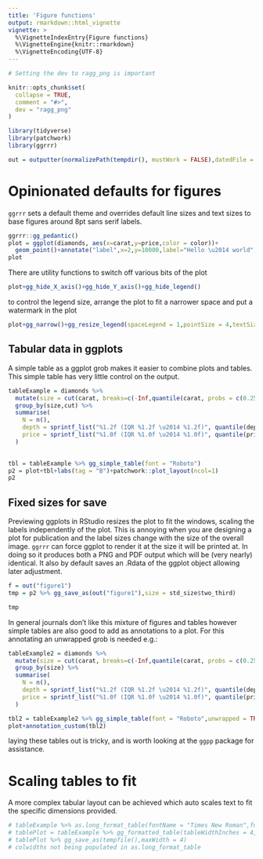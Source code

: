 ```yaml
---
title: 'Figure functions'
output: rmarkdown::html_vignette
vignette: >
  %\VignetteIndexEntry{Figure functions}
  %\VignetteEngine{knitr::rmarkdown}
  %\VignetteEncoding{UTF-8}
---
```


```r
# Setting the dev to ragg_png is important

knitr::opts_chunk$set(
  collapse = TRUE,
  comment = "#>",
  dev = "ragg_png"
)

library(tidyverse)
library(patchwork)
library(ggrrr)

out = outputter(normalizePath(tempdir(), mustWork = FALSE),datedFile = FALSE,datedSubdirectory = FALSE)
```

# Opinionated defaults for figures

`ggrrr` sets a default theme and overrides default line sizes and text sizes to base figures around 8pt sans serif labels.

```r

ggrrr::gg_pedantic()
plot = ggplot(diamonds, aes(x=carat,y=price,color = color))+
  geom_point()+annotate("label",x=2,y=10000,label="Hello \u2014 world", family="Kings")+labs(tag = "A")+xlab("Carat\u2082")+ylab("price\u2265")
plot
```

There are utility functions to switch off various bits of the plot

```r
plot+gg_hide_X_axis()+gg_hide_Y_axis()+gg_hide_legend()
```

to control the legend size, arrange the plot to fit a narrower space and put a watermark in the plot

```r
plot+gg_narrow()+gg_resize_legend(spaceLegend = 1,pointSize = 4,textSize = 12)+gg_watermark("PRELIM")

```

## Tabular data in ggplots

A simple table as a ggplot grob makes it easier to combine plots and tables. This simple table has very little control on the output.

```r
tableExample = diamonds %>% 
  mutate(size = cut(carat, breaks=c(-Inf,quantile(carat, probs = c(0.25,0.75)),Inf), labels=c("small","medium","large")) %>% as.factor()) %>%
  group_by(size,cut) %>%
  summarise(
    N = n(),
    depth = sprintf_list("%1.2f (IQR %1.2f \u2014 %1.2f)", quantile(depth,c(0.5,0.25,0.75))),
    price = sprintf_list("%1.0f (IQR %1.0f \u2014 %1.0f)", quantile(price,c(0.5,0.25,0.75)))
  )
  

tbl = tableExample %>% gg_simple_table(font = "Roboto")
p2 = plot+tbl+labs(tag = "B")+patchwork::plot_layout(ncol=1)
p2
```

## Fixed sizes for save

Previewing ggplots in RStudio resizes the plot to fit the windows, scaling the labels independently of the plot. 
This is annoying when you are designing a plot for publication and the label sizes change with the size of the overall image.
`ggrrr` can force ggplot to render it at the size it will be printed at. In doing so it produces both a PNG and PDF output which will be
(very nearly) identical. It also by default saves an .Rdata of the ggplot object allowing later adjustment.

```r
f = out("figure1")
tmp = p2 %>% gg_save_as(out("figure1"),size = std_size$two_third)
```

```r
tmp
```

In general journals don't like this mixture of figures and tables however simple tables are also good to add as annotations to a plot. 
For this annotating an unwrapped grob is needed e.g.:

```r
tableExample2 = diamonds %>% 
  mutate(size = cut(carat, breaks=c(-Inf,quantile(carat, probs = c(0.25,0.75)),Inf), labels=c("small","medium","large")) %>% as.factor()) %>%
  group_by(size) %>%
  summarise(
    N = n(),
    depth = sprintf_list("%1.2f (IQR %1.2f \u2014 %1.2f)", quantile(depth,c(0.5,0.25,0.75))),
    price = sprintf_list("%1.0f (IQR %1.0f \u2014 %1.0f)", quantile(price,c(0.5,0.25,0.75)))
  )

tbl2 = tableExample2 %>% gg_simple_table(font = "Roboto",unwrapped = TRUE)
plot+annotation_custom(tbl2)

```

laying these tables out is tricky, and is worth looking at the `ggpp` package for assistance.

# Scaling tables to fit

A more complex tabular layout can be achieved which auto scales text to fit the specific dimensions provided.

```r

# tableExample %>% as.long_format_table(fontName = "Times New Roman",fontSize = 12) %>% glimpse()
# tablePlot = tableExample %>% gg_formatted_table(tableWidthInches = 4,font = "Roboto",fontSize = 8)
# tablePlot %>% gg_save_as(tempfile(),maxWidth = 4)
# colwidths not being populated in as.long_format_table
```


